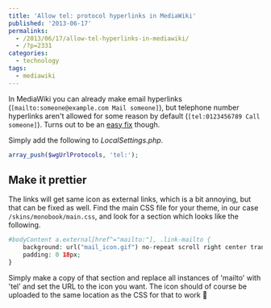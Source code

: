 ---
title: 'Allow tel: protocol hyperlinks in MediaWiki'
published: '2013-06-17'
permalinks:
  - /2013/06/17/allow-tel-hyperlinks-in-mediawiki/
  - /?p=2331
categories:
  - technology
tags:
  - mediawiki
---

In MediaWiki you can already make email hyperlinks (`[mailto:someone@example.com Mail someone]`), but telephone number hyperlinks aren't allowed for some reason by default (`[tel:0123456789 Call someone]`). Turns out to be an <a href="http://www.mediawiki.org/wiki/Help_talk:Links#Adding_tel:_link">easy fix</a> though.

Simply add the following to <em>LocalSettings.php</em>.

```php
array_push($wgUrlProtocols, 'tel:');
```

## Make it prettier

The links will get same icon as external links, which is a bit annoying, but that can be fixed as well. Find the main CSS file for your theme, in our case `/skins/monobook/main.css`, and look for a section which looks like the following.

```php
#bodyContent a.external[href^="mailto:"], .link-mailto {
    background: url("mail_icon.gif") no-repeat scroll right center transparent;
    padding: 0 18px;
}
```

Simply make a copy of that section and replace all instances of 'mailto' with 'tel' and set the URL to the icon you want. The icon should of course be uploaded to the same location as the CSS for that to work 🙂
